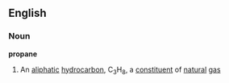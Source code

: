 ==English==
===Noun===
'''propane'''
#{{Chemistry}} An [[aliphatic]] [[hydrocarbon]], C<sub>3</sub>H<sub>8</sub>, a [[constituent]] of [[natural]] [[gas]]
